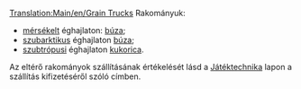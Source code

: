 [[Translation:Main/en/Grain Trucks]]{{hu/Navbox Közúti járművek}}
Rakományuk:
*[[Main/en/Éghajlatok/Hu#Mérsékelt|mérsékelt]] éghajlaton: [[Main/hu/Búza|búza]];
*[[Main/hu/Éghajlatok/Hu#Szubarktikus|szubarktikus]] éghajlaton [[Main/hu/Sarki búza|búza]];
*[[Main/hu/Éghajlatok/Hu#Szubtrópusi|szubtrópusi]] éghajlaton [[Main/hu/Kukorica|kukorica]].
Az eltérő rakományok szállításának értékelését lásd a [[Main/en/Játéktechnika/Hu#A szállítás kifizetése|Játéktechnika]] lapon a szállítás kifizetéséről szóló címben.
{{hu/Közúti járművek|name     = Hereford gabonaszállító
  |img      = Hereford_Grain_Truck.png
  |price    = £4,674 ($9,348) 
  |speed    = 48 km/h (30 mph)
  |annual   = £421 ($842)
  |designed = 1935
  |life     = 15
  |capacity = 20 tonna gabona
}}
{{hu/Közúti járművek|name     = Thomas gabonaszállító
  |img      = Thomas_Grain_Truck.png
  |price    = £5,453 ($10,906)  
  |speed    = 88 km/h (55 mph)
  |annual   = £787 ($1,574)
  |designed = 1979
  |life     = 15
  |capacity = 25 tonna gabona
}}
{{hu/Közúti járművek|name     = Goss gabonaszállító
  |img      = Goss_Grain_Truck.png
  |price    = £5,863 ($11,726) 
  |speed    = 112 km/h (70 mph)
  |annual   = £1,125 ($2,250)
  |designed = 2010
  |life     = 15
  |capacity = 30 tonna gabona
}}